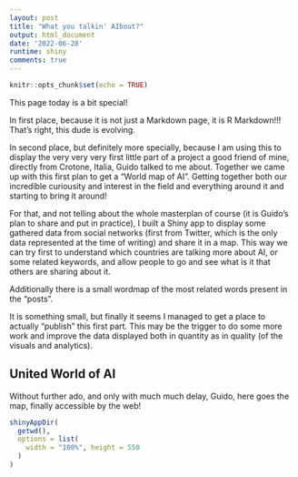 ```yaml
---
layout: post
title: "What you talkin' AIbout?"
output: html_document
date: '2022-06-28'
runtime: shiny
comments: true
---
```


```r
knitr::opts_chunk$set(echo = TRUE)
```

This page today is a bit special!

In first place, because it is not just a Markdown page, it is R Markdown!!! That's right, this dude is evolving.

In second place, but definitely more specially, because I am using this to display the very very very first little part of a project a good friend of mine, directly from Crotone, Italia, Guido talked to me about. Together we came up with this first plan to get a "World map of AI". Getting together both our incredible curiousity and interest in the field and everything around it and starting to bring it around!

For that, and not telling about the whole masterplan of course (it is Guido's plan to share and put in practice), I built a Shiny app to display some gathered data from social networks (first from Twitter, which is the only data represented at the time of writing) and share it in a map. This way we can try first to understand which countries are talking more about AI, or some related keywords, and allow people to go and see what is it that others are sharing about it.

Additionally there is a small wordmap of the most related words present in the "posts".

It is something small, but finally it seems I managed to get a place to actually "publish" this first part. This may be the trigger to do some more work and improve the data displayed both in quantity as in quality (of the visuals and analytics).


## United World of AI

Without further ado, and only with much much delay, Guido, here goes the map, finally accessible by the web!

```r
shinyAppDir(
  getwd(),
  options = list(
    width = "100%", height = 550
  )
)
```



